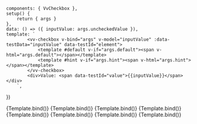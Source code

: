 
<Meta
	title="Components/Checkbox"
	component={VvCheckbox}
	args={defaultArgs}
	argTypes={argTypes}
/>

	components: { VvCheckbox },
	setup() {
		return { args }
	},
	data: () => ({ inputValue: args.uncheckedValue }),
	template: `
			<vv-checkbox v-bind="args" v-model="inputValue" :data-testData="inputValue" data-testId="element">
				<template #default v-if="args.default"><span v-html="args.default"></span></template>
				<template #hint v-if="args.hint"><span v-html="args.hint"></span></template>
			</vv-checkbox>
			<div>Value: <span data-testId="value">{{inputValue}}</span></div> 
        `,
})

<Canvas>
	<Story name="Default" play={defaultTest}>
		{Template.bind()}
	</Story>
</Canvas>

<Canvas>
	<Story
		name="Disabled"
		play={defaultTest}
		args={{ disabled: true }}
		argTypes={{
			disabled: {
				control: {
					disable: true,
				},
			},
		}}
	>
		{Template.bind()}
	</Story>
</Canvas>

<Canvas>
	<Story
		name="Readonly"
		play={defaultTest}
		args={{ readonly: true }}
		argTypes={{
			readonly: {
				control: {
					disable: true,
				},
			},
		}}
	>
		{Template.bind()}
	</Story>
</Canvas>

<Canvas>
	<Story
		name="Switch"
		play={defaultTest}
		args={{ switch: true }}
		argTypes={{
			switch: {
				control: {
					disable: true,
				},
			},
		}}
	>
		{Template.bind()}
	</Story>
</Canvas>

<Canvas>
	<Story
		name="Invalid"
		play={defaultTest}
		args={{
			invalid: true,
			invalidLabel: 'You must accept terms and conditions',
			label: 'Accept terms and conditions',
		}}
		argTypes={{
			invalid: {
				control: {
					disable: true,
				},
			},
		}}
	>
		{Template.bind()}
	</Story>
</Canvas>

<Canvas>
	<Story
		name="Valid"
		play={defaultTest}
		args={{
			valid: true,
			validLabel: 'Thank you for accepting terms and conditions',
			label: 'Accept terms and conditions',
		}}
		argTypes={{
			valid: {
				control: {
					disable: true,
				},
			},
		}}
	>
		{Template.bind()}
	</Story>
</Canvas>

<Canvas>
	<Story
		name="Indeterminate"
		play={defaultTest}
		args={{
			indeterminate: true,
		}}
		argTypes={{
			indeterminate: {
				control: {
					disable: true,
				},
			},
		}}
	>
		{Template.bind()}
	</Story>
</Canvas>

<Canvas>
	<Story
		name="Hint"
		play={defaultTest}
		args={{
			hintLabel: 'Please accept terms and conditions',
		}}
		argTypes={{
			hintLabel: {
				control: {
					disable: true,
				},
			},
		}}
	>
		{Template.bind()}
	</Story>
</Canvas>

